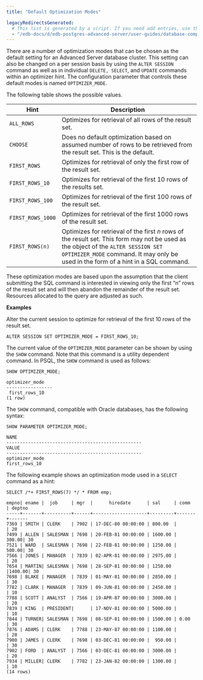 ```yaml
---
title: "Default Optimization Modes"

legacyRedirectsGenerated:
  # This list is generated by a script. If you need add entries, use the `legacyRedirects` key.
  - "/edb-docs/d/edb-postgres-advanced-server/user-guides/database-compatibility-for-oracle-developers-guide/10/Database_Compatibility_for_Oracle_Developers_Guide_10.1.039.html"
---
```


<div id="default_optimization_modes" class="registered_link"></div>

There are a number of optimization modes that can be chosen as the default setting for an Advanced Server database cluster. This setting can also be changed on a per session basis by using the `ALTER SESSION` command as well as in individual `DELETE, SELECT`, and `UPDATE` commands within an optimizer hint. The configuration parameter that controls these default modes is named `OPTIMIZER_MODE`.

The following table shows the possible values.

| Hint              | Description                                                                                                                                                                                                             |
| ----------------- | ----------------------------------------------------------------------------------------------------------------------------------------------------------------------------------------------------------------------- |
| `ALL_ROWS`        | Optimizes for retrieval of all rows of the result set.                                                                                                                                                                  |
| `CHOOSE`          | Does no default optimization based on assumed number of rows to be retrieved from the result set. This is the default.                                                                                                  |
| `FIRST_ROWS`      | Optimizes for retrieval of only the first row of the result set.                                                                                                                                                        |
| `FIRST_ROWS_10`   | Optimizes for retrieval of the first 10 rows of the results set.                                                                                                                                                        |
| `FIRST_ROWS_100`  | Optimizes for retrieval of the first 100 rows of the result set.                                                                                                                                                        |
| `FIRST_ROWS_1000` | Optimizes for retrieval of the first 1000 rows of the result set.                                                                                                                                                       |
| `FIRST_ROWS(n)`   | Optimizes for retrieval of the first *n* rows of the result set. This form may not be used as the object of the `ALTER SESSION SET OPTIMIZER_MODE` command. It may only be used in the form of a hint in a SQL command. |

These optimization modes are based upon the assumption that the client submitting the SQL command is interested in viewing only the first “n” rows of the result set and will then abandon the remainder of the result set. Resources allocated to the query are adjusted as such.

**Examples**

Alter the current session to optimize for retrieval of the first 10 rows of the result set.

```text
ALTER SESSION SET OPTIMIZER_MODE = FIRST_ROWS_10;
```

The current value of the `OPTIMIZER_MODE` parameter can be shown by using the `SHOW` command. Note that this command is a utility dependent command. In PSQL, the `SHOW` command is used as follows:

```text
SHOW OPTIMIZER_MODE;

optimizer_mode
-----------------
 first_rows_10
(1 row)
```

The `SHOW` command, compatible with Oracle databases, has the following syntax:

```text
SHOW PARAMETER OPTIMIZER_MODE;

NAME
--------------------------------------------------
VALUE
--------------------------------------------------
optimizer_mode
first_rows_10
```

The following example shows an optimization mode used in a `SELECT` command as a hint:

```text
SELECT /*+ FIRST_ROWS(7) */ * FROM emp;

empno| ename |  job     | mgr  |      hiredate      | sal     | comm  | deptno
-----+-------+----------+------+--------------------+---------+-------+-------
7369 | SMITH | CLERK    | 7902 | 17-DEC-80 00:00:00 | 800.00  |       | 20
7499 | ALLEN | SALESMAN | 7698 | 20-FEB-81 00:00:00 | 1600.00 | 300.00| 30
7521 | WARD  | SALESMAN | 7698 | 22-FEB-81 00:00:00 | 1250.00 | 500.00| 30
7566 | JONES | MANAGER  | 7839 | 02-APR-81 00:00:00 | 2975.00 |       | 20
7654 | MARTIN| SALESMAN | 7698 | 28-SEP-81 00:00:00 | 1250.00 |1400.00| 30
7698 | BLAKE | MANAGER  | 7839 | 01-MAY-81 00:00:00 | 2850.00 |       | 30
7782 | CLARK | MANAGER  | 7839 | 09-JUN-81 00:00:00 | 2450.00 |       | 10
7788 | SCOTT | ANALYST  | 7566 | 19-APR-87 00:00:00 | 3000.00 |       | 20
7839 | KING  | PRESIDENT|      | 17-NOV-81 00:00:00 | 5000.00 |       | 10
7844 | TURNER| SALESMAN | 7698 | 08-SEP-81 00:00:00 | 1500.00 | 0.00  | 30
7876 | ADAMS | CLERK    | 7788 | 23-MAY-87 00:00:00 | 1100.00 |       | 20
7900 | JAMES | CLERK    | 7698 | 03-DEC-81 00:00:00 |  950.00 |       | 30
7902 | FORD  | ANALYST  | 7566 | 03-DEC-81 00:00:00 | 3000.00 |       | 20
7934 | MILLER| CLERK    | 7782 | 23-JAN-82 00:00:00 | 1300.00 |       | 10
(14 rows)
```
